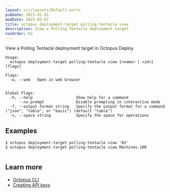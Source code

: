 ```yaml
---
layout: src/layouts/Default.astro
pubDate: 2023-01-01
modDate: 2025-05-07
title: octopus deployment-target polling-tentacle view
description: View a Polling Tentacle deployment target
navOrder: 62
---
```


View a Polling Tentacle deployment target in Octopus Deploy

```
Usage:
  octopus deployment-target polling-tentacle view {<name> | <id>} [flags]

Flags:
  -w, --web   Open in web browser


Global Flags:
  -h, --help                   Show help for a command
      --no-prompt              Disable prompting in interactive mode
  -f, --output-format string   Specify the output format for a command ("json", "table", or "basic") (default "table")
  -s, --space string           Specify the space for operations

```

## Examples

<SamplesInstance />

```
$ octopus deployment-target polling-tentacle view 'EU'
$ octopus deployment-target polling-tentacle view Machines-100


```

## Learn more

- [Octopus CLI](/docs/octopus-rest-api/cli)
- [Creating API keys](/docs/octopus-rest-api/how-to-create-an-api-key)
